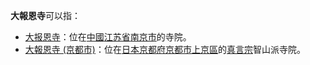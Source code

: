 '''大報恩寺'''可以指：
* [[大报恩寺|大报恩寺]]：位在[[中國|中國]][[江苏省|江苏省]][[南京市|南京市]]的寺院。
* [[大報恩寺_(京都市)|大報恩寺 (京都市)]]：位在[[日本|日本]][[京都府|京都府]][[京都市|京都市]][[上京區|上京區]]的[[真言宗|真言宗]]智山派寺院。

{{消歧義|Cat=四字佛寺消歧義|D}}